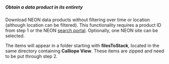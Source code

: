 ##### Obtain a data product in its entirety

Download NEON data products without filtering over time or location (although location can be filtered). This functionality requires a product ID from step 1 or the NEON [search portal](http://data.neonscience.org/static/browse.html). Optionally, one NEON site can be selected.

The items will appear in a folder starting with **filesToStack**, located in the same directory containing **Calliope View**. These items are zipped and need to be put through step 2.

